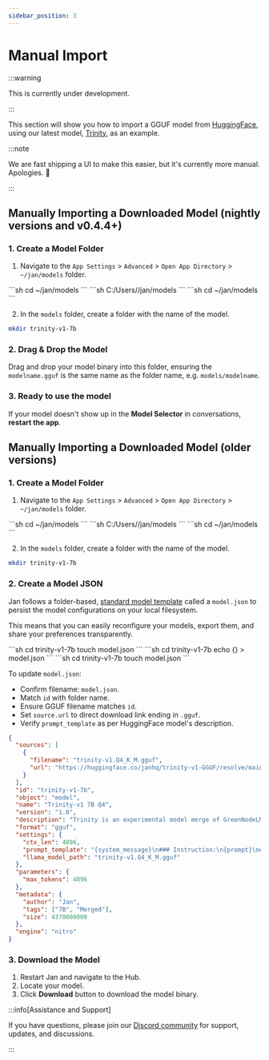 ```yaml
---
sidebar_position: 3
---
```



# Manual Import

:::warning

This is currently under development.

:::

This section will show you how to import a GGUF model from [HuggingFace](https://huggingface.co/), using our latest model, [Trinity](https://huggingface.co/janhq/trinity-v1-GGUF), as an example.

:::note

We are fast shipping a UI to make this easier, but it's currently more manual. Apologies. 🙏

:::

## Manually Importing a Downloaded Model (nightly versions and v0.4.4+)

### 1. Create a Model Folder

1. Navigate to the `App Settings` > `Advanced` > `Open App Directory` > `~/jan/models` folder.

<Tabs>
    <TabItem value="mac" label="MacOS" default>
        ```sh
        cd ~/jan/models
        ```
    </TabItem>
    <TabItem value="windows" label="Windows" default>
        ```sh
        C:/Users/<your_user_name>/jan/models
        ```
    </TabItem>
    <TabItem value="linux" label="Linux" default>
        ```sh
        cd ~/jan/models
        ```
    </TabItem>
</Tabs>

2. In the `models` folder, create a folder with the name of the model.

```sh
mkdir trinity-v1-7b
```

### 2. Drag & Drop the Model

Drag and drop your model binary into this folder, ensuring the `modelname.gguf` is the same name as the folder name, e.g. `models/modelname`.

### 3. Ready to use the model

If your model doesn't show up in the **Model Selector** in conversations, **restart the app**.

## Manually Importing a Downloaded Model (older versions)

### 1. Create a Model Folder

1. Navigate to the `App Settings` > `Advanced` > `Open App Directory` > `~/jan/models` folder.

<Tabs>
    <TabItem value="mac" label="MacOS" default>
        ```sh
        cd ~/jan/models
        ```
    </TabItem>
    <TabItem value="windows" label="Windows" default>
        ```sh
        C:/Users/<your_user_name>/jan/models
        ```
    </TabItem>
    <TabItem value="linux" label="Linux" default>
        ```sh
        cd ~/jan/models
        ```
    </TabItem>
</Tabs>

2. In the `models` folder, create a folder with the name of the model.

```sh
mkdir trinity-v1-7b
```

### 2. Create a Model JSON

Jan follows a folder-based, [standard model template](https://jan.ai/docs/engineering/models/) called a `model.json` to persist the model configurations on your local filesystem.

This means that you can easily reconfigure your models, export them, and share your preferences transparently.

<Tabs>
    <TabItem value="mac" label="MacOS" default>
        ```sh
        cd trinity-v1-7b
        touch model.json
        ```
    </TabItem>
    <TabItem value="windows" label="Windows" default>
        ```sh
        cd trinity-v1-7b
        echo {} > model.json
        ```
    </TabItem>
    <TabItem value="linux" label="Linux" default>
        ```sh
        cd trinity-v1-7b
        touch model.json
        ```
    </TabItem>
</Tabs>

To update `model.json`:

 - Confirm filename: `model.json`.
 - Match `id` with folder name.
 - Ensure GGUF filename matches `id`.
 - Set `source.url` to direct download link ending in `.gguf`.
 - Verify `prompt_template` as per HuggingFace model's description.

```json title="model.json"
{
  "sources": [
    {
      "filename": "trinity-v1.Q4_K_M.gguf",
      "url": "https://huggingface.co/janhq/trinity-v1-GGUF/resolve/main/trinity-v1.Q4_K_M.gguf"
    }
  ],
  "id": "trinity-v1-7b",
  "object": "model",
  "name": "Trinity-v1 7B Q4",
  "version": "1.0",
  "description": "Trinity is an experimental model merge of GreenNodeLM & LeoScorpius using the Slerp method. Recommended for daily assistance purposes.",
  "format": "gguf",
  "settings": {
    "ctx_len": 4096,
    "prompt_template": "{system_message}\n### Instruction:\n{prompt}\n### Response:",
    "llama_model_path": "trinity-v1.Q4_K_M.gguf"
  },
  "parameters": {
    "max_tokens": 4096
  },
  "metadata": {
    "author": "Jan",
    "tags": ["7B", "Merged"],
    "size": 4370000000
  },
  "engine": "nitro"
}
```
### 3. Download the Model

1. Restart Jan and navigate to the Hub. 
2. Locate your model.
3. Click **Download** button to download the model binary.

:::info[Assistance and Support]

If you have questions, please join our [Discord community](https://discord.gg/Dt7MxDyNNZ) for support, updates, and discussions.

:::